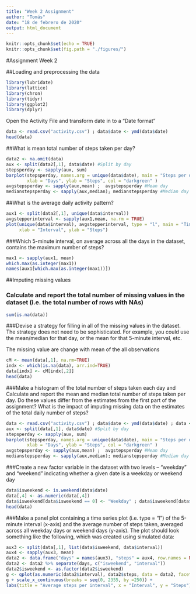 ```yaml
---
title: "Week 2 Assignment"
author: "Tomás"
date: "18 de febrero de 2020"
output: html_document
---
```


```r
knitr::opts_chunk$set(echo = TRUE)
knitr::opts_chunk$set(fig.path = "./figures/")
```


#Assignment Week 2

##Loading and preprocessing the data

```r
library(lubridate)
library(lattice)
library(chron)
library(tidyr)
library(ggplot2)
library(dplyr)
```

Open the Activity File and transform date in to a "Date format"

```r
data <- read.csv("activity.csv") ; data$date <- ymd(data$date)
head(data)
```

##What is mean total number of steps taken per day?

```r
data2 <- na.omit(data)
aux <- split(data2[,1], data$date) #Split by day
stepsperday <- sapply(aux, sum)
barplot(stepsperday, names.arg = unique(data$date), main = "Steps per day",
        xlab = "Days", ylab = "Steps", col = "darkgreen" )
avgstepsperday <- sapply(aux,mean) ;  avgstepsperday #Mean day
medianstepsperday <- sapply(aux,median); medianstepsperday #Median day
```

##What is the average daily activity pattern?

```r
aux1 <- split(data2[,1], unique(data$interval))
avgstepperinterval <- sapply(aux1,mean, na.rm = TRUE)
plot(unique(data$interval), avgstepperinterval, type = "l", main = "Time series plot of the average number of steps taken",
     xlab = "Interval", ylab = "Steps")
```

###Which 5-minute interval, on average across all the days in the dataset, contains the maximum number of steps?

```r
max1 <- sapply(aux1, mean)
which.max(as.integer(max1))
names(aux1[which.max(as.integer(max1))])
```

##Imputing missing values


### Calculate and report the total number of missing values in the dataset (i.e. the total number of rows with NAs)
```r
sum(is.na(data))
```

###Devise a strategy for filling in all of the missing values in the dataset. The strategy does not need to be sophisticated. For example, you could use the mean/median for that day, or the mean for that 5-minute interval, etc.

The missing value are change with mean of the all observations
```r
cM <- mean(data[,1], na.rm=TRUE)
indx <- which(is.na(data), arr.ind=TRUE)
data[indx] <- cM[indx[,2]]
head(data)
```

###Make a histogram of the total number of steps taken each day and Calculate and report the mean and median total number of steps taken per day. Do these values differ from the estimates from the first part of the assignment? What is the impact of imputing missing data on the estimates of the total daily number of steps?

```r
data <- read.csv("activity.csv") ; data$date <- ymd(data$date) ; data <- na.omit(data)
aux <- split(data[,1], data$date) #Split by day
stepsperday <- sapply(aux, sum)
barplot(stepsperday, names.arg = unique(data$date), main = "Steps per day",
        xlab = "Days", ylab = "Steps", col = "darkgreen" )
avgstepsperday <- sapply(aux,mean) ;  avgstepsperday #Mean day
medianstepsperday <- sapply(aux,median); medianstepsperday #Median day
```

###Create a new factor variable in the dataset with two levels -- "weekday" and "weekend" indicating whether a given date is a weekday or weekend day

```r
data$isweekend <- is.weekend(data$date)
data[,4] <- as.numeric(data[,4])
data$isweekend[data$isweekend == 0] <- "Weekday" ; data$isweekend[data$isweekend == 1] <- "Weekend"
head(data)
```
###Make a panel plot containing a time series plot (i.e. type = "l") of the 5-minute interval (x-axis) and the average number of steps taken, averaged across all weekday days or weekend days (y-axis). The plot should look something like the following, which was created using simulated data:

```r
aux3 <- split(data[,1], list(data$isweekend, data$interval))
aux4 <- sapply(aux3, mean)
data2 <- data.frame("days" = names(aux3), "steps" = aux4, row.names = NULL)
data2 <- data2 %>% separate(days, c("isweekend", "interval"))
data2$isweekend <- as.factor(data2$isweekend)
g <- qplot(as.numeric(data2$interval), data2$steps, data = data2, facets = .~isweekend, na.rm = TRUE, type = "l")
g + scale_x_continuous(breaks = seq(0, 2355, by =250)) +
labs(title = "Average steps per interval", x = "Interval", y = "Steps") +  geom_line(linetype = "solid")
```



